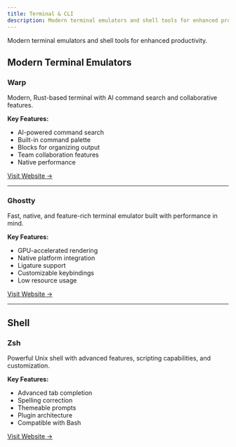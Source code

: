 ```yaml
---
title: Terminal & CLI
description: Modern terminal emulators and shell tools for enhanced productivity.
---
```


Modern terminal emulators and shell tools for enhanced productivity.

## Modern Terminal Emulators

### Warp
Modern, Rust-based terminal with AI command search and collaborative features.

**Key Features:**
- AI-powered command search
- Built-in command palette
- Blocks for organizing output
- Team collaboration features
- Native performance

[Visit Website →](https://www.warp.dev/)

---

### Ghostty
Fast, native, and feature-rich terminal emulator built with performance in mind.

**Key Features:**
- GPU-accelerated rendering
- Native platform integration
- Ligature support
- Customizable keybindings
- Low resource usage

[Visit Website →](https://ghostty.org/)

---

## Shell

### Zsh
Powerful Unix shell with advanced features, scripting capabilities, and customization.

**Key Features:**
- Advanced tab completion
- Spelling correction
- Themeable prompts
- Plugin architecture
- Compatible with Bash

[Visit Website →](https://www.zsh.org/)

